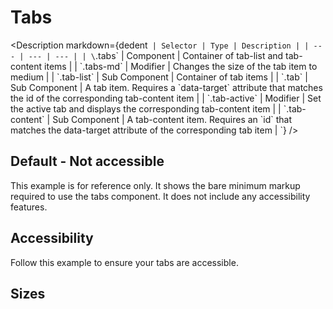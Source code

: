 
<Meta of={Tabs} />

# Tabs

<Description
  markdown={dedent`
    | Selector | Type | Description |
    | --- | --- | --- |
    | \`.tabs\` | Component | Container of tab-list and tab-content items |
    | \`.tabs-md\` | Modifier | Changes the size of the tab item to medium |
    | \`.tab-list\` | Sub Component | Container of tab items |
    | \`.tab\` | Sub Component | A tab item. Requires a \`data-target\` attribute that matches the id of the corresponding tab-content item |
    | \`.tab-active\` | Modifier | Set the active tab and displays the corresponding tab-content item |
    | \`.tab-content\` | Sub Component | A tab-content item. Requires an \`id\` that matches the data-target attribute of the corresponding tab item |
  `}
/>

## Default - Not accessible

This example is for reference only. It shows the bare minimum markup required to use the tabs component. It does not include any accessibility features.

<Canvas of={Tabs.Default} />

## Accessibility

Follow this example to ensure your tabs are accessible.

<Canvas of={Tabs.Accessibility} />

## Sizes

<Canvas of={Tabs.Sizes} />
